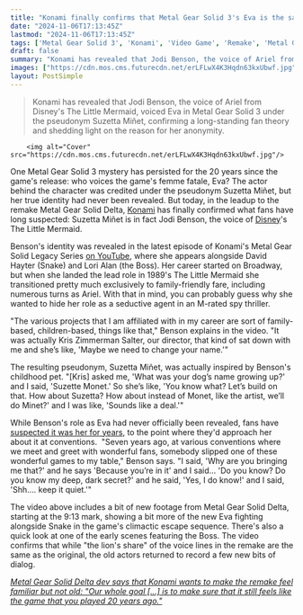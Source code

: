 ```yaml
---
title: "Konami finally confirms that Metal Gear Solid 3's Eva is the same actor as The Little Mermaid, who kept this 'deep, dark secret' for 20 years to protect her family-friendly image"
date: "2024-11-06T17:13:45Z"
lastmod: "2024-11-06T17:13:45Z"
tags: ['Metal Gear Solid 3', 'Konami', 'Video Game', 'Remake', 'Metal Gear Solid Delta', 'Voice Acting', 'Action-Adventure', 'Stealth', 'PlayStation']
draft: false
summary: "Konami has revealed that Jodi Benson, the voice of Ariel from Disney's The Little Mermaid, voiced Eva in Metal Gear Solid 3 under the pseudonym Suzetta Miñet, confirming a long-standing fan theory and shedding light on the reason for her anonymity."
images: ["https://cdn.mos.cms.futurecdn.net/erLFLwX4K3Hqdn63kxUbwf.jpg"]
layout: PostSimple
---
```

> Konami has revealed that Jodi Benson, the voice of Ariel from Disney's The Little Mermaid, voiced Eva in Metal Gear Solid 3 under the pseudonym Suzetta Miñet, confirming a long-standing fan theory and shedding light on the reason for her anonymity.


        <img alt="Cover" src="https://cdn.mos.cms.futurecdn.net/erLFLwX4K3Hqdn63kxUbwf.jpg"/>
        
One Metal Gear Solid 3 mystery has persisted for the 20 years since the game's release: who voices the game's femme fatale, Eva? The actor behind the character was credited under the pseudonym Suzetta Miñet, but her true identity had never been revealed. But today, in the leadup to the remake Metal Gear Solid Delta, [Konami](https://www.gamesradar.com/tag/konami/) has finally confirmed what fans have long suspected: Suzetta Miñet is in fact Jodi Benson, the voice of [Disney](https://www.gamesradar.com/tag/disney/)'s The Little Mermaid.

Benson's identity was revealed in the latest episode of Konami's Metal Gear Solid Legacy Series [on YouTube](https://www.youtube.com/watch?v=iDIWFh7nYa4&ab_channel=Konami), where she appears alongside David Hayter (Snake) and Lori Alan (the Boss). Her career started on Broadway, but when she landed the lead role in 1989's The Little Mermaid she transitioned pretty much exclusively to family-friendly fare, including numerous turns as Ariel. With that in mind, you can probably guess why she wanted to hide her role as a seductive agent in an M-rated spy thriller. 

"The various projects that I am affiliated with in my career are sort of family-based, children-based, things like that," Benson explains in the video. "It was actually Kris Zimmerman Salter, our director, that kind of sat down with me and she’s like, 'Maybe we need to change your name.'"

The resulting pseudonym, Suzetta Miñet, was actually inspired by Benson's childhood pet. "[Kris] asked me, 'What was your dog’s name growing up?' and I said, 'Suzette Monet.' So she’s like, 'You know what? Let’s build on that. How about Suzetta? How about instead of Monet, like the artist, we’ll do Minet?' and I was like, 'Sounds like a deal.'"

While Benson's role as Eva had never officially been revealed, fans have [suspected it was her for years](https://www.reddit.com/r/metalgearsolid/comments/5ee3b2/jodi_benson_voice_of_ariel_from_disneys_the/), to the point where they'd approach her about it at conventions.  "Seven years ago, at various conventions where we meet and greet with wonderful fans, somebody slipped one of these wonderful games to my table," Benson says. "I said, 'Why are you bringing me that?' and he says 'Because you’re in it' and I said… 'Do you know? Do you know my deep, dark secret?' and he said, 'Yes, I do know!' and I said, 'Shh.... keep it quiet.'"

The video above includes a bit of new footage from Metal Gear Solid Delta, starting at the 9:13 mark, showing a bit more of the new Eva fighting alongside Snake in the game's climactic escape sequence. There's also a quick look at one of the early scenes featuring the Boss. The video confirms that while "the lion's share" of the voice lines in the remake are the same as the original, the old actors returned to record a few new bits of dialog.

[<em>Metal Gear Solid Delta dev says that Konami wants to make the remake feel familiar but not old: "Our whole goal [...] is to make sure that it still feels like the game that you played 20 years ago."</em>](https://www.gamesradar.com/games/metal-gear/metal-gear-solid-delta-dev-says-that-konami-wants-to-make-the-remake-feel-familiar-but-not-old-our-whole-goal-is-to-make-sure-that-it-still-feels-like-the-game-that-you-played-20-years-ago/)
        